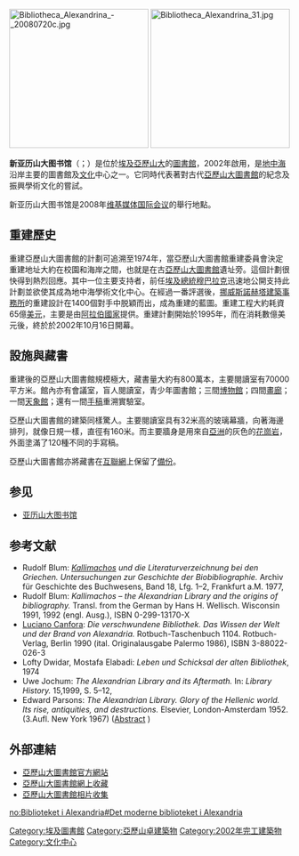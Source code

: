 {{otheruses|亚历山大图书馆}}
[[File:Bibliotheca_Alexandrina_-_20080720c.jpg|250px]]
[[File:Bibliotheca_Alexandrina_31.jpg|250px]]

'''新亚历山大图书馆'''（{{lang-la|Bibliotheca Alexandrina}}；{{lang-ar|مكتبة الإسكندرية|Maktabah al-Iskandarīyah}}）是位於[[埃及|埃及]][[亚历山大_(埃及)|亞歷山大]]的[[圖書館|圖書館]]，2002年啟用，是[[地中海|地中海]]沿岸主要的圖書館及[[文化|文化]]中心之一。它同時代表著對古代[[亞歷山大圖書館|亞歷山大圖書館]]的紀念及振興學術文化的嘗試。　

新亚历山大图书馆是2008年[[维基媒体国际会议|维基媒体国际会议]]的舉行地點。

==重建歷史==

重建亞歷山大圖書館的計劃可追溯至1974年，當亞歷山大圖書館重建委員會決定重建地址大約在校園和海岸之間，也就是在古[[亞歷山大圖書館|亞歷山大圖書館]]遺址旁。這個計劃很快得到熱烈回應。其中一位主要支持者，前任[[埃及總統|埃及總統]][[穆巴拉克|穆巴拉克]]迅速地公開支持此計劃並欲使其成為地中海學術文化中心。在經過一番評選後，[[挪威|挪威]][[斯諾赫塔建築事務所|斯諾赫塔建築事務所]]的重建設計在1400個對手中脱穎而出，成為重建的藍圖。重建工程大約耗資65億[[美元|美元]]，主要是由[[阿拉伯國家|阿拉伯國家]]提供。重建計劃開始於1995年，而在消耗數億美元後，終於於2002年10月16日開幕。

==設施與藏書==
重建後的亞歷山大圖書館規模極大，藏書量大約有800萬本，主要閱讀室有70000平方米。館內亦有會議室，盲人閱讀室，青少年圖書館；三間[[博物館|博物館]]；四間[[畫廊|畫廊]]；一間[[天象館|天象館]]；還有一間[[手稿|手稿]]重溯實驗室。

亞歷山大圖書館的建築同樣驚人。主要閱讀室具有32米高的玻璃幕牆，向著海邊排列，就像日規一樣，直徑有160米。而主要牆身是用來自[[亞洲|亞洲]]的灰色的[[花崗岩|花崗岩]]，外面塗滿了120種不同的手寫稿。

亞歷山大圖書館亦將藏書在[[互聯網|互聯網]]上保留了[[備份|備份]]。

== 参见 ==
* [[亚历山大图书馆|亚历山大图书馆]]

== 参考文献 ==
{{Reflist}}
{{refbegin}}
* Rudolf Blum: ''[[Kallimachos|Kallimachos]] und die Literaturverzeichnung bei den Griechen. Untersuchungen zur Geschichte der Biobibliographie.'' Archiv für Geschichte des Buchwesens, Band 18, Lfg. 1–2, Frankfurt a.M. 1977, {{ISSN|0066-6327}} 
* Rudolf Blum: ''Kallimachos – the Alexandrian Library and the origins of bibliography.'' Transl. from the German by Hans H. Wellisch. Wisconsin 1991, 1992 (engl. Ausg.), ISBN 0-299-13170-X
* [[Luciano_Canfora|Luciano Canfora]]: ''Die verschwundene Bibliothek. Das Wissen der Welt und der Brand von Alexandria.'' Rotbuch-Taschenbuch 1104. Rotbuch-Verlag, Berlin 1990 (ital. Originalausgabe Palermo 1986), ISBN 3-88022-026-3
* Lofty Dwidar, Mostafa Elabadi: ''Leben und Schicksal der alten Bibliothek'', 1974
* Uwe Jochum: ''The Alexandrian Library and its Aftermath.'' In: ''Library History.'' 15,1999, S. 5–12, {{ISSN|0024-2306}}
* Edward Parsons: ''The Alexandrian Library. Glory of the Hellenic world. Its rise, antiquities, and destructions.'' Elsevier, London-Amsterdam 1952. (3.Aufl. New York 1967) ([http://www.humanist.de/rome/alexandria/alex2.html Abstract] {{Wayback|url=http://www.humanist.de/rome/alexandria/alex2.html |date=20060630013336 }})
{{refend}}

==外部連結==
{{Commonscat|Bibliotheca Alexandrina}}
*[http://www.bibalex.org/ 亞歷山大圖書館官方網站] {{Wayback|url=http://www.bibalex.org/ |date=20080906172147 }}
*[http://archive.bibalex.org/ 亞歷山大圖書館網上收藏] {{WebCite|url=https://www.webcitation.org/6CV4jLIoP?url=http://www.bibalex.org/isis/frontend/archive/archive_web.aspx |date=20121128011230 |dateformat=iso }}
*[http://www.jwillisphoto.com/flash.html 亞歷山大圖書館相片收集] {{Wayback|url=http://www.jwillisphoto.com/flash.html |date=20051018153359 }}

{{Authority control}}
[[Category:埃及圖書館|Category:埃及圖書館]]
[[Category:亞歷山卓建築物|Category:亞歷山卓建築物]]
[[Category:2002年完工建築物|Category:2002年完工建築物]]
[[Category:文化中心|Category:文化中心]]
[[no:Biblioteket_i_Alexandria#Det_moderne_biblioteket_i_Alexandria|no:Biblioteket i Alexandria#Det moderne biblioteket i Alexandria]]